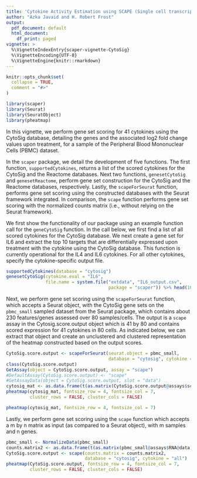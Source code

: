 ```yaml
---
title: 'Cytokine Activity Estimation using SCAPE (Single cell transcriptomics-level Cytokine Activity Prediction and Estimation): An Analysis using the CytoSig database.'
author: "Azka Javaid and H. Robert Frost"
output:
  pdf_document: default
  html_document:
    df_print: paged
vignette: >
  %\VignetteIndexEntry{scaper-vignette-CytoSig}
  %\VignetteEncoding{UTF-8}
  %\VignetteEngine{knitr::rmarkdown}
---
```


```r
knitr::opts_chunk$set(
  collapse = TRUE,
  comment = "#>"
)
```

```r
library(scaper)
library(Seurat)
library(SeuratObject)
library(pheatmap)
```

In this vignette, we perform gene set scoring for 41 cytokines using the CytoSig database, detailing the genes and the associated log2 fold change values upon treatment, for a sample of the Peripheral Blood Mononuclear Cells (PBMC) dataset. 

In the `scaper` package, we detail the development of five functions. The first function, `supportedCytokines`, returns a list of the scored cytokines for the CytoSig and the Reactome databases. Next two functions, `genesetCytoSig` and `genesetReactome`, perform gene set construction for the CytoSig and the Reactome databases, respectively. Lastly, the `scapeForSeurat` function, performs gene set scoring using the constructed databases with the Seurat framework integrated. In comparison, the `scape` function performs gene set scoring with the normalized counts matrix (i.e., without relying on the Seurat framework).  

We first show the functionality of our package using an example function call for the `geneCytoSig` function. In the call below, we first find a list of all scored cytokines for the CytoSig database. We next create a gene set for IL6 and extract the top 10 targets that are differentially expressed upon treatment with the cytokine using the CytoSig database. This function is currently operational for the IL4 and IL6 cytokines. For all other cytokines, specify the cytokine-specific output file. 

```r
supportedCytokines(database = "cytosig")
genesetCytoSig(cytokine.eval = "IL6", 
               file.name = system.file("extdata", "IL6_output.csv",
                                       package = "scaper")) %>% head(10)
```
Next, we perform gene set scoring using the `scapeForSeurat` function, which accepts a Seurat object, with the CytoSig gene sets on the `pbmc_small` sampled dataset from the Seurat package, which contains about 230 features/genes assessed over 80 samples/cells. The output is a `scape` assay in the Cytosig.score.output object which is 41 by 80 and contains scored expression for 41 cytokines in 80 cells. As indicated below, we can extract that object and create an unclustered and clustered representation of the heatmap constructed based on the output scores. 
```r
CytoSig.score.output <- scapeForSeurat(seurat.object = pbmc_small, 
                                       database = "cytosig", cytokine = "all", normalize = TRUE)
class(CytoSig.score.output)
GetAssay(object = CytoSig.score.output, assay = "scape")
#DefaultAssay(CytoSig.score.output) <- "scape"
#GetAssayData(object = CytoSig.score.output, slot = "data")
cytosig_mat <- as.data.frame(t(as.matrix(CytoSig.score.output@assays$scape@data)))
pheatmap(cytosig_mat, fontsize_row = 4, fontsize_col = 7, 
         cluster_rows = FALSE, cluster_cols = FALSE)
```

```r
pheatmap(cytosig_mat, fontsize_row = 4, fontsize_col = 7)
```

Lastly, we perform gene set scoring using the `scape` function which accepts a m by n matrix as input (as compared to a Seurat object), with m samples and n genes.  
```r
pbmc_small <- NormalizeData(pbmc_small)
counts.matrix2 <- as.data.frame(t(as.matrix(pbmc_small@assays$RNA@data)))
CytoSig.score.output <- scape(counts.matrix = counts.matrix2, 
                              database = "cytosig", cytokine = "all")
pheatmap(CytoSig.score.output, fontsize_row = 4, fontsize_col = 7, 
         cluster_rows = FALSE, cluster_cols = FALSE)
```



